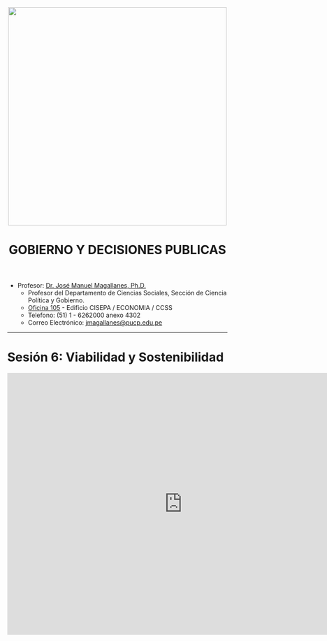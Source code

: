 
<center><img src="https://github.com/PoliticayGobiernoPUCP/estadistica_anapol2/raw/master/PICS/LOGO_PUCP.png" width="500"></center>

<center> <header><h1>GOBIERNO Y DECISIONES PUBLICAS</h1>  </header></center>

* Profesor:  <a href="http://www.pucp.edu.pe/profesor/jose-manuel-magallanes/" target="_blank">Dr. José Manuel Magallanes, Ph.D.</a> <br>
    - Profesor del Departamento de Ciencias Sociales, Sección de Ciencia Política y Gobierno.
    - [Oficina 105](https://goo.gl/maps/xuGeG6o9di1i1y5m6) - Edificio CISEPA / ECONOMIA / CCSS
    - Telefono: (51) 1 - 6262000 anexo 4302
    - Correo Electrónico: [jmagallanes@pucp.edu.pe](mailto:jmagallanes@pucp.edu.pe)
    
-----

<a id='beginning'></a>


# Sesión 6: Viabilidad y Sostenibilidad


<iframe src="https://docs.google.com/presentation/d/e/2PACX-1vT7A58aed23Hf7TtzrmaWKoDXTWiB493xPB7uIMkMYMwP1PY8jIHx8O2yKyUbbknINoE4KOmgLbgVg6/embed?start=false&loop=false&delayms=60000" frameborder="0" width="800" height="600" allowfullscreen="true" mozallowfullscreen="true" webkitallowfullscreen="true"></iframe>
